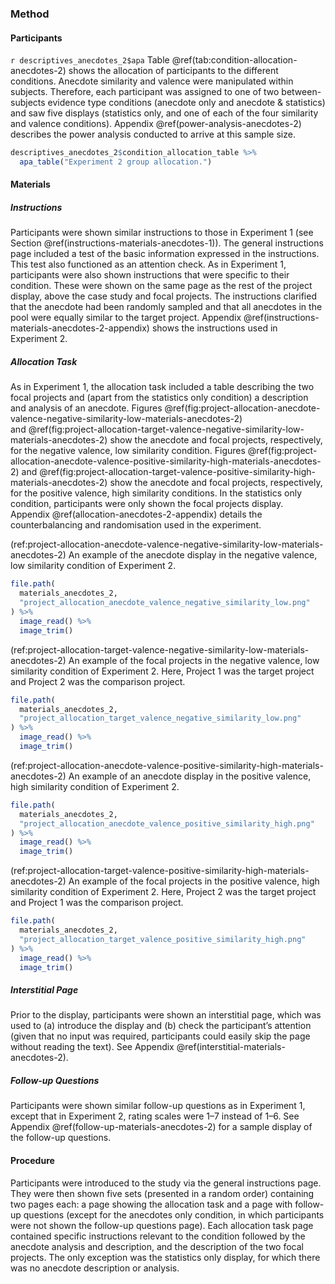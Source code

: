 ### Method

#### Participants

`r descriptives_anecdotes_2$apa` Table \@ref(tab:condition-allocation-anecdotes-2)
shows the allocation of participants to the different conditions. Anecdote
similarity and valence were manipulated within subjects. Therefore, each
participant was assigned to one of two between-subjects evidence type conditions
(anecdote only and anecdote & statistics) and saw five displays (statistics
only, and one of each of the four similarity and valence conditions).
Appendix \@ref(power-analysis-anecdotes-2) describes the power analysis
conducted to arrive at this sample size.

```r
descriptives_anecdotes_2$condition_allocation_table %>%
  apa_table("Experiment 2 group allocation.")
```

#### Materials

##### Instructions

Participants were shown similar instructions to those in Experiment 1 (see
Section \@ref(instructions-materials-anecdotes-1)). The general instructions
page included a test of the basic information expressed in the instructions.
This test also functioned as an attention check. As in Experiment 1,
participants were also shown instructions that were specific to their condition.
These were shown on the same page as the rest of the project display, above the
case study and focal projects. The instructions clarified that the anecdote had
been randomly sampled and that all anecdotes in the pool were equally similar to
the target project. Appendix \@ref(instructions-materials-anecdotes-2-appendix)
shows the instructions used in Experiment 2.

##### Allocation Task {#allocation-anecdotes-2}

As in Experiment 1, the allocation task included a table describing the two
focal projects and (apart from the statistics only condition) a description and
analysis of an anecdote.
Figures \@ref(fig:project-allocation-anecdote-valence-negative-similarity-low-materials-anecdotes-2)
and \@ref(fig:project-allocation-target-valence-negative-similarity-low-materials-anecdotes-2)
show the anecdote and focal projects, respectively, for the negative valence,
low similarity condition.
Figures \@ref(fig:project-allocation-anecdote-valence-positive-similarity-high-materials-anecdotes-2)
and \@ref(fig:project-allocation-target-valence-positive-similarity-high-materials-anecdotes-2)
show the anecdote and focal projects, respectively, for the positive valence,
high similarity conditions. In the statistics only condition, participants were
only shown the focal projects display.
Appendix \@ref(allocation-anecdotes-2-appendix) details the counterbalancing and
randomisation used in the experiment.

(ref:project-allocation-anecdote-valence-negative-similarity-low-materials-anecdotes-2) An example of the anecdote display in the negative valence, low similarity condition of Experiment 2.

```r
file.path(
  materials_anecdotes_2,
  "project_allocation_anecdote_valence_negative_similarity_low.png"
) %>%
  image_read() %>%
  image_trim()
```

(ref:project-allocation-target-valence-negative-similarity-low-materials-anecdotes-2) An example of the focal projects in the negative valence, low similarity condition of Experiment 2. Here, Project 1 was the target project and Project 2 was the comparison project.

```r
file.path(
  materials_anecdotes_2,
  "project_allocation_target_valence_negative_similarity_low.png"
) %>%
  image_read() %>%
  image_trim()
```

(ref:project-allocation-anecdote-valence-positive-similarity-high-materials-anecdotes-2) An example of an anecdote display in the positive valence, high similarity condition of Experiment 2.

```r
file.path(
  materials_anecdotes_2,
  "project_allocation_anecdote_valence_positive_similarity_high.png"
) %>%
  image_read() %>%
  image_trim()
```

(ref:project-allocation-target-valence-positive-similarity-high-materials-anecdotes-2) An example of the focal projects in the positive valence, high similarity condition of Experiment 2. Here, Project 2 was the target project and Project 1 was the comparison project.

```r
file.path(
  materials_anecdotes_2,
  "project_allocation_target_valence_positive_similarity_high.png"
) %>%
  image_read() %>%
  image_trim()
```

##### Interstitial Page

Prior to the display, participants were shown an interstitial page, which was
used to (a) introduce the display and (b) check the participant's attention
(given that no input was required, participants could easily skip the page
without reading the text). See
Appendix \@ref(interstitial-materials-anecdotes-2).

##### Follow-up Questions

Participants were shown similar follow-up questions as in Experiment 1, except
that in Experiment 2, rating scales were 1--7 instead of 1--6. See
Appendix \@ref(follow-up-materials-anecdotes-2) for a sample display of the
follow-up questions.

#### Procedure

Participants were introduced to the study via the general instructions page.
They were then shown five sets (presented in a random order) containing two
pages each: a page showing the allocation task and a page with follow-up
questions (except for the anecdotes only condition, in which participants were
not shown the follow-up questions page). Each allocation task page contained
specific instructions relevant to the condition followed by the anecdote
analysis and description, and the description of the two focal projects. The only
exception was the statistics only display, for which there was no anecdote
description or analysis.
